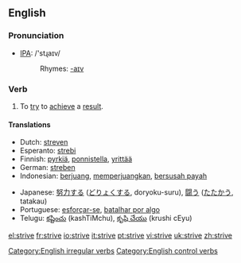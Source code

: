 ==English==

===Pronunciation===
*[[w:IPA|IPA]]: /'stɻaɪv/
*:Rhymes: [[Rhymes:English:-aɪv|-aɪv]]

===Verb===
{{en-verb|strives|striving|strove|striven}}

# To [[try]] to [[achieve]] a [[result]].

====Translations====
{{trans-top|to try}}
*Dutch: [[streven]]
*Esperanto: [[strebi]]
*Finnish: [[pyrkiä]], [[ponnistella]], [[yrittää]]
*German: [[streben]]
*Indonesian: [[juang|berjuang]], [[juang|memperjuangkan]], [[susah payah|bersusah payah]]
{{trans-mid}}
*Japanese: [[努力]]する ([[どりょく]]する, doryoku-suru), [[闘う]] ([[たたかう]], tatakau)
*Portuguese: [[esforçar-se]], [[batalhar por algo]]
*Telugu: [[కష్టించు]] (kashTiMchu), [[కృషి చేయు]] (krushi cEyu)
{{trans-bottom}}

[[Category:English irregular verbs]]
[[Category:English control verbs]]

[[el:strive]]
[[fr:strive]]
[[io:strive]]
[[it:strive]]
[[pt:strive]]
[[vi:strive]]
[[uk:strive]]
[[zh:strive]]